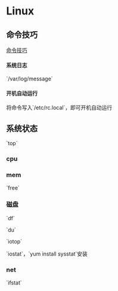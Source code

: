 = Linux =

== 命令技巧 ==
[[cmds/index|命令技巧]]

==== 系统日志 ====
`/var/log/message`

==== 开机自动运行 ====
将命令写入`/etc/rc.local`，即可开机自动运行

== 系统状态 ==

`top`

=== cpu ===

=== mem ===
`free`

=== 磁盘 ===
`df`

`du`

`iotop`

`iostat`，`yum install sysstat`安装

=== net ===
`ifstat` 
